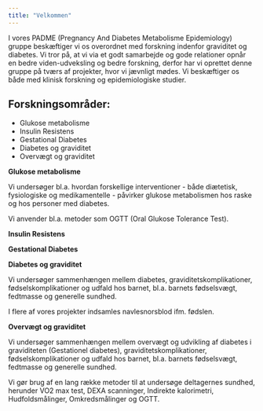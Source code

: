 ```yaml
---
title: "Velkommen"
---
```


I vores PADME (Pregnancy And Diabetes Metabolisme Epidemiology) gruppe beskæftiger vi os overordnet med forskning indenfor graviditet og diabetes. Vi tror på, at vi via et godt samarbejde og gode relationer opnår en bedre viden-udveksling og bedre forskning, derfor har vi oprettet denne gruppe på tværs af projekter, hvor vi jævnligt mødes. Vi beskæftiger os både med klinisk forskning og epidemiologiske studier.

## Forskningsområder:

-   Glukose metabolisme
-   Insulin Resistens
-   Gestational Diabetes
-   Diabetes og graviditet
-   Overvægt og graviditet

**Glukose metabolisme**

Vi undersøger bl.a. hvordan forskellige interventioner - både diætetisk, fysiologiske og medikamentelle - påvirker glukose metabolismen hos raske og hos personer med diabetes.

Vi anvender bl.a. metoder som OGTT (Oral Glukose Tolerance Test).

**Insulin Resistens**

**Gestational Diabetes**

**Diabetes og graviditet**

Vi undersøger sammenhængen mellem diabetes, graviditetskomplikationer, fødselskomplikationer og udfald hos barnet, bl.a. barnets fødselsvægt, fedtmasse og generelle sundhed.

I flere af vores projekter indsamles navlesnorsblod ifm. fødslen.

**Overvægt og graviditet**

Vi undersøger sammenhængen mellem overvægt og udvikling af diabetes i graviditeten (Gestationel diabetes), graviditetskomplikationer, fødselskomplikationer og udfald hos barnet, bl.a. barnets fødselsvægt, fedtmasse og generelle sundhed.

Vi gør brug af en lang række metoder til at undersøge deltagernes sundhed, herunder VO2 max test, DEXA scanninger, Indirekte kalorimetri, Hudfoldsmålinger, Omkredsmålinger og OGTT.
